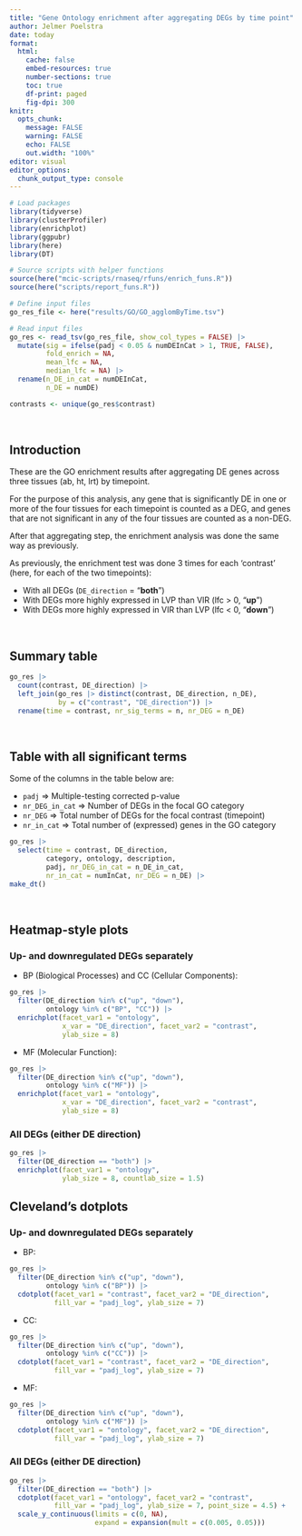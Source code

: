 ```yaml
---
title: "Gene Ontology enrichment after aggregating DEGs by time point"
author: Jelmer Poelstra
date: today
format:
  html:
    cache: false
    embed-resources: true
    number-sections: true
    toc: true
    df-print: paged
    fig-dpi: 300
knitr:
  opts_chunk:
    message: FALSE
    warning: FALSE
    echo: FALSE
    out.width: "100%"
editor: visual
editor_options: 
  chunk_output_type: console
---
```


```r
# Load packages
library(tidyverse)
library(clusterProfiler)
library(enrichplot)
library(ggpubr)
library(here)
library(DT)

# Source scripts with helper functions
source(here("mcic-scripts/rnaseq/rfuns/enrich_funs.R"))
source(here("scripts/report_funs.R"))

# Define input files
go_res_file <- here("results/GO/GO_agglomByTime.tsv")

# Read input files
go_res <- read_tsv(go_res_file, show_col_types = FALSE) |>
  mutate(sig = ifelse(padj < 0.05 & numDEInCat > 1, TRUE, FALSE),
         fold_enrich = NA,
         mean_lfc = NA,
         median_lfc = NA) |>
  rename(n_DE_in_cat = numDEInCat,
         n_DE = numDE)

contrasts <- unique(go_res$contrast)
```

<br>

## Introduction

These are the GO enrichment results after aggregating DE genes across three tissues
(ab, ht, lrt) by timepoint.

For the purpose of this analysis,
any gene that is significantly DE in one or more of the four tissues
for each timepoint is counted as a DEG,
and genes that are not significant in any of the four tissues are counted as a
non-DEG.

After that aggregating step, the enrichment analysis was done the same way
as previously.

As previously, the enrichment test was done 3 times for each 'contrast'
(here, for each of the two timepoints):

- With all DEGs (`DE_direction` = "**both**")
- With DEGs more highly expressed in LVP than VIR (lfc > 0, "**up**")
- With DEGs more highly expressed in VIR than LVP (lfc < 0, "**down**")

<br>

## Summary table

```r
go_res |>
  count(contrast, DE_direction) |>
  left_join(go_res |> distinct(contrast, DE_direction, n_DE),
            by = c("contrast", "DE_direction")) |>
  rename(time = contrast, nr_sig_terms = n, nr_DEG = n_DE)
```

<br>

## Table with all significant terms

Some of the columns in the table below are:

- `padj` => Multiple-testing corrected p-value
- `nr_DEG_in_cat` => Number of DEGs in the focal GO category
- `nr_DEG` => Total number of DEGs for the focal contrast (timepoint)
- `nr_in_cat` => Total number of (expressed) genes in the GO category

```r
go_res |>
  select(time = contrast, DE_direction,
         category, ontology, description,
         padj, nr_DEG_in_cat = n_DE_in_cat,
         nr_in_cat = numInCat, nr_DEG = n_DE) |>
make_dt()
```

<br>

## Heatmap-style plots

### Up- and downregulated DEGs separately

- BP (Biological Processes) and CC (Cellular Components):

```r
go_res |>
  filter(DE_direction %in% c("up", "down"),
         ontology %in% c("BP", "CC")) |> 
  enrichplot(facet_var1 = "ontology",
             x_var = "DE_direction", facet_var2 = "contrast",
             ylab_size = 8)
```

- MF (Molecular Function):

```r
go_res |>
  filter(DE_direction %in% c("up", "down"),
         ontology %in% c("MF")) |> 
  enrichplot(facet_var1 = "ontology",
             x_var = "DE_direction", facet_var2 = "contrast",
             ylab_size = 8)
```

### All DEGs (either DE direction)

```r
go_res |>
  filter(DE_direction == "both") |>
  enrichplot(facet_var1 = "ontology",
             ylab_size = 8, countlab_size = 1.5)
```

## Cleveland's dotplots

### Up- and downregulated DEGs separately

- BP:

```r
go_res |>
  filter(DE_direction %in% c("up", "down"),
         ontology %in% c("BP")) |>
  cdotplot(facet_var1 = "contrast", facet_var2 = "DE_direction",
           fill_var = "padj_log", ylab_size = 7)
```

- CC:

```r
go_res |>
  filter(DE_direction %in% c("up", "down"),
         ontology %in% c("CC")) |>
  cdotplot(facet_var1 = "contrast", facet_var2 = "DE_direction",
           fill_var = "padj_log", ylab_size = 7)
```


- MF:

```r
go_res |>
  filter(DE_direction %in% c("up", "down"),
         ontology %in% c("MF")) |> 
  cdotplot(facet_var1 = "ontology", facet_var2 = "DE_direction",
           fill_var = "padj_log", ylab_size = 7)
```

### All DEGs (either DE direction)

```r
go_res |>
  filter(DE_direction == "both") |>
  cdotplot(facet_var1 = "ontology", facet_var2 = "contrast",
           fill_var = "padj_log", ylab_size = 7, point_size = 4.5) +
  scale_y_continuous(limits = c(0, NA),
                     expand = expansion(mult = c(0.005, 0.05)))
```
